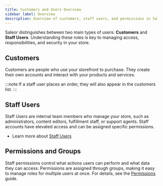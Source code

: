 ```yaml
---
title: Customers and Users Overview
sidebar_label: Overview
description: Overview of customers, staff users, and permissions in Saleor.
---
```


Saleor distinguishes between two main types of users: **Customers** and **Staff Users**. 
Understanding these roles is key to managing access, responsibilities, and security in your store.

## Customers
Customers are people who use your storefront to purchase. They create their own accounts and interact with your products and services. 

:::note
If a staff user places an order, they will also appear in the customers list.
:::

## Staff Users
Staff Users are internal team members who manage your store, such as administrators, content editors, fulfillment staff, or support agents. Staff accounts have elevated access and can be assigned specific permissions.

- Learn more about [Staff Users](./staff-users.mdx)

## Permissions and Groups
Staff permissions control what actions users can perform and what data they can access. Permissions are assigned through groups, making it easy to manage roles for multiple users at once. For details, see the [Permissions](/developer/permissions.mdx) guide.

